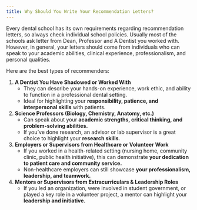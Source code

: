 ```yaml
---
title: Why Should You Write Your Recommendation Letters?
---
```


Every dental school has its own requirements regarding recommendation letters,
so always check individual school policies. Usually most of the schools ask
letter from Dean, Professor and A Dentist you worked with. However, in general,
your letters should come from individuals who can speak to your academic
abilities, clinical experience, professionalism, and personal qualities.

Here are the best types of recommenders:

1. **A Dentist You Have Shadowed or Worked With**
   - They can describe your hands-on experience, work ethic, and ability to function in a professional dental setting.
   - Ideal for highlighting your **responsibility, patience, and interpersonal skills** with patients.
2. **Science Professors (Biology, Chemistry, Anatomy, etc.)**
   - Can speak about your **academic strengths, critical thinking, and problem-solving abilities.**
   - If you’ve done research, an advisor or lab supervisor is a great choice to highlight your **research skills**.
3. **Employers or Supervisors from Healthcare or Volunteer Work**
   - If you worked in a health-related setting (nursing home, community clinic, public health initiative), this can demonstrate **your dedication to patient care and community service.**
   - Non-healthcare employers can still showcase **your professionalism, leadership, and teamwork.**
4. **Mentors or Supervisors from Extracurriculars & Leadership Roles**
   - If you led an organization, were involved in student government, or played a key role in a volunteer project, a mentor can highlight your **leadership and initiative.**
